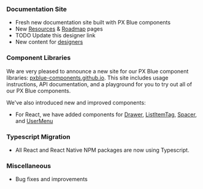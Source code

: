 ### Documentation Site

-   Fresh new documentation site built with PX Blue components
-   New [Resources](/resources) & [Roadmap](/roadmap) pages
-   TODO Update this designer link
-   New content for [designers](/design/environment)

### Component Libraries

We are very pleased to announce a new site for our PX Blue component libraries: [pxblue-components.github.io](https://pxblue-components.github.io). This site includes usage instructions, API documentation, and a playground for you to try out all of our PX Blue components.

We've also introduced new and improved components:

-   For React, we have added components for [Drawer](https://pxblue-components.github.io/react/?path=/info/components-drawer--get-read-me-story), [ListItemTag](https://pxblue-components.github.io/react/?path=/info/components-list-item-tag--get-read-me-story), [Spacer](https://pxblue-components.github.io/react/?path=/info/components-spacer--get-read-me-story), and
    [UserMenu](https://pxblue-components.github.io/react/?path=/info/components-user-menu--get-read-me-story)

### Typescript Migration

-   All React and React Native NPM packages are now using Typescript.

### Miscellaneous

-   Bug fixes and improvements
